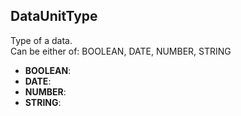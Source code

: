 


## DataUnitType



Type of a data. <br/> Can be either of: BOOLEAN, DATE, NUMBER, STRING

 - **BOOLEAN**:
 - **DATE**:
 - **NUMBER**:
 - **STRING**:

